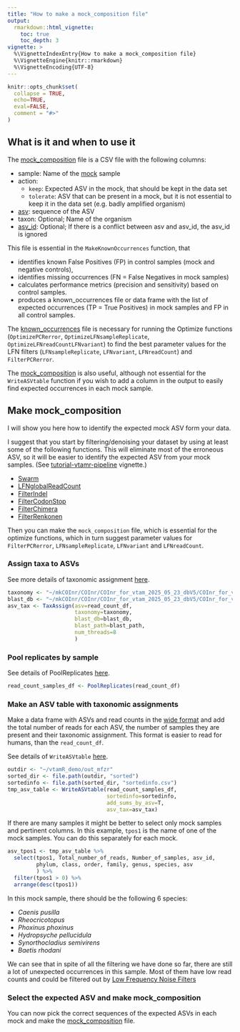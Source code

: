 ```yaml
---
title: "How to make a mock_composition file"
output: 
  rmarkdown::html_vignette:
    toc: true
    toc_depth: 3
vignette: >
  %\VignetteIndexEntry{How to make a mock_composition file}
  %\VignetteEngine{knitr::rmarkdown}
  %\VignetteEncoding{UTF-8}
---
```


```r
knitr::opts_chunk$set(
  collapse = TRUE,
  echo=TRUE,
  eval=FALSE,
  comment = "#>"
)
```


## What is it and when to use it

The [mock_composition](tutorial-vtamr-pipeline.html#mock_composition) file is 
a CSV file with the following columns:

 * sample: Name of the [mock](tutorial-vtamr-pipeline.html#glossary) sample
 * action: 
      * `keep`: Expected ASV in the mock, that should be kept in the data set
      * `tolerate`: ASV that can be present in a mock, but it is not essential to keep it in the data set (e.g. badly amplified organism)
 * [asv](tutorial-vtamr-pipeline.html#glossary): sequence of the ASV
 * taxon: Optional; Name of the organism
 * [asv_id](tutorial-vtamr-pipeline.html#glossary): Optional; If there is a conflict between asv and asv_id, the asv_id is ignored

This file is essential in the 
`MakeKnownOccurrences` function, that 

- identifies known False Positives (FP) in control samples (mock and negative controls), 
- identifies missing occurrences (FN = False Negatives in mock samples) 
- calculates performance metrics (precision and sensitivity) based on control samples.
- produces a known_occurrences file or data frame with the list of 
expected occurrences (TP = True Positives) in mock samples and FP in all control samples.

The [known_occurrences](tutorial-vtamr-pipeline.html#known_occurrences) 
file is necessary for running the Optimize functions 
(`OptimizePCRerror`, `OptimizeLFNsampleReplicate`, `OptimizeLFNreadCountLFNvariant`)
to find the best parameter values for the LFN filters 
(`LFNsampleReplicate`, `LFNvariant`, `LFNreadCount`) and `FilterPCRerror`.

The [mock_composition](tutorial-vtamr-pipeline.html#mock_composition) is also useful, 
although not essential for the `WriteASVtable` function if you wish to add a column in 
the output to easily find expected occurrences in each mock sample.

## Make mock_composition

I will show you here how to identify the expected mock ASV form your data.

I suggest that you start by filtering/denoising your dataset by using at least some of
the following functions. This will eliminate most of the erroneous ASV, so
it will be easier to identify the expected ASV from your mock samples. 
(See [tutorial-vtamr-pipeline](tutorial-vtamr-pipeline.html) vignette.)

- [Swarm](tutorial-vtamr-pipeline.html#Swarm)
- [LFNglobalReadCount](tutorial-vtamr-pipeline.html#LFNglobalReadCount)
- [FilterIndel](tutorial-vtamr-pipeline.html#FilterIndel)
- [FilterCodonStop](tutorial-vtamr-pipeline.html#FilterCodonStop)
- [FilterChimera](tutorial-vtamr-pipeline.html#FilterChimera)
- [FilterRenkonen](tutorial-vtamr-pipeline.html#FilterRenkonen)

Then you can make the `mock_composition` file, which is essential for the optimize 
functions, which in turn suggest parameter values for 
`FilterPCRerror`, `LFNsampleReplicate`, `LFNvariant` and `LFNreadCount`.

### Assign taxa to ASVs

See more details of taxonomic assignment [here](tutorial-vtamr-pipeline.html#taxassign).
```r
taxonomy <- "~/mkCOInr/COInr/COInr_for_vtam_2025_05_23_dbV5/COInr_for_vtam_taxonomy.tsv"
blast_db <- "~/mkCOInr/COInr/COInr_for_vtam_2025_05_23_dbV5/COInr_for_vtam"
asv_tax <- TaxAssign(asv=read_count_df, 
                     taxonomy=taxonomy, 
                     blast_db=blast_db, 
                     blast_path=blast_path, 
                     num_threads=8
                     )
```

### Pool replicates by sample

See details of PoolReplicates [here](tutorial-vtamr-pipeline.html#poolreplicates).
```r
read_count_samples_df <- PoolReplicates(read_count_df)
```

### Make an ASV table with taxonomic assignments

Make a data frame with ASVs and read counts in the 
[wide format](tutorial-vtamr-pipeline.html#glossary) 
and add the total number of reads for each ASV, 
the number of samples they are present and their taxonomic assignment. 
This format is easier to read for humans, than the `read_count_df`.

See details of `WriteASVtable` [here](tutorial-vtamr-pipeline.html#print-output).

```r
outdir <- "~/vtamR_demo/out_mfzr"
sorted_dir <- file.path(outdir, "sorted")
sortedinfo <- file.path(sorted_dir, "sortedinfo.csv")
tmp_asv_table <- WriteASVtable(read_count_samples_df, 
                               sortedinfo=sortedinfo, 
                               add_sums_by_asv=T, 
                               asv_tax=asv_tax)
```

If there are many samples it might be better to select only mock samples 
and pertinent columns.
In this example, `tpos1` is the name of one of the mock samples. 
You can do this separately for each mock.
```r
asv_tpos1 <- tmp_asv_table %>%
  select(tpos1, Total_number_of_reads, Number_of_samples, asv_id, 
         phylum, class, order, family, genus, species, asv
         ) %>%
  filter(tpos1 > 0) %>%
  arrange(desc(tpos1))
```

In this mock sample, there should be the following 6 species:

- *Caenis pusilla*
- *Rheocricotopus*
- *Phoxinus phoxinus*
- *Hydropsyche pellucidula*
- *Synorthocladius semivirens*
- *Baetis rhodani*

We can see that in spite of all the filtering we have done so far, there are still
a lot of unexpected occurrences in this sample. 
Most of them have low read counts and could be filtered out by 
[Low Frequency Noise Filters](tutorial-vtamr-pipeline.html#glossary)

### Select the expected ASV and make mock_composition

You can now pick the correct sequences of the expected ASVs in each mock and make the [mock_composition](tutorial-vtamr-pipeline.html#mock_composition) file.

